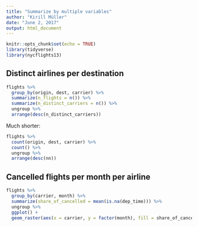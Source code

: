 ```yaml
---
title: "Summarize by multiple variables"
author: "Kirill Müller"
date: "June 2, 2017"
output: html_document
---
```



```r
knitr::opts_chunk$set(echo = TRUE)
library(tidyverse)
library(nycflights13)
```

## Distinct airlines per destination

```r
flights %>%
  group_by(origin, dest, carrier) %>%
  summarize(n_flights = n()) %>%
  summarize(n_distinct_carriers = n()) %>%
  ungroup %>% 
  arrange(desc(n_distinct_carriers))
```

Much shorter:

```r
flights %>%
  count(origin, dest, carrier) %>%
  count() %>% 
  ungroup %>% 
  arrange(desc(nn))
```

## Cancelled flights per month per airline

```r
flights %>% 
  group_by(carrier, month) %>% 
  summarize(share_of_cancelled = mean(is.na(dep_time))) %>%
  ungroup %>%
  ggplot() +
  geom_raster(aes(x = carrier, y = factor(month), fill = share_of_cancelled))
```
